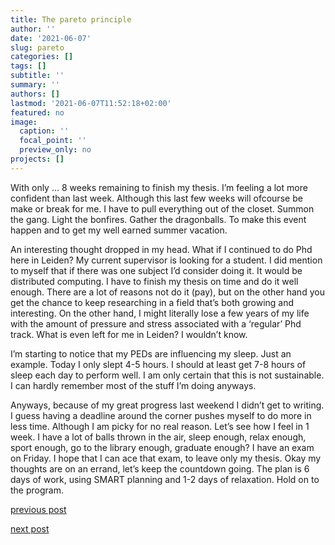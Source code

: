 ```yaml
---
title: The pareto principle
author: ''
date: '2021-06-07'
slug: pareto
categories: []
tags: []
subtitle: ''
summary: ''
authors: []
lastmod: '2021-06-07T11:52:18+02:00'
featured: no
image:
  caption: ''
  focal_point: ''
  preview_only: no
projects: []
---
```


With only ... 8 weeks remaining to finish my thesis. I'm feeling a lot more confident than last week. Although this last few weeks will ofcourse be make or break for me. I have to pull everything out of the closet. Summon the gang. Light the bonfires. Gather the dragonballs. To make this event happen and to get my well earned summer vacation. 

An interesting thought dropped in my head. What if I continued to do Phd here in Leiden? My current supervisor is looking for a student. I did mention to myself that if there was one subject I'd consider doing it. It would be distributed computing. I have to finish my thesis on time and do it well enough. There are a lot of reasons not do it (pay), but on the other hand you get the chance to keep researching in a field that's both growing and interesting. On the other hand, I might literally lose a few years of my life with the amount of pressure and stress associated with a 'regular' Phd track. What is even left for me in Leiden? I wouldn't know.

I'm starting to notice that my PEDs are influencing my sleep. Just an example. Today I only slept 4-5 hours. I should at least get 7-8 hours of sleep each day to perform well. I am only certain that this is not sustainable. I can hardly remember most of the stuff I'm doing anyways. 

Anyways, because of my great progress last weekend I didn't get to writing. I guess having a deadline around the corner pushes myself to do more in less time. Although I am picky for no real reason. Let's see how I feel in 1 week. I have a lot of balls thrown in the air,
sleep enough, relax enough, sport enough, go to the library enough, graduate enough? I have an exam on Friday. I hope that I can ace that exam, to leave only my thesis. Okay my thoughts are on an errand, let's keep the countdown going. The plan is 6 days of work, using SMART planning and 1-2 days of relaxation. Hold on to the program.

[previous post](/2021/05/30/arewethereyet)

[next post](#)

